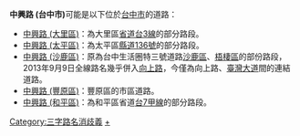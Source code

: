 '''中興路 (台中市)'''可能是以下位於[[台中市|台中市]]的道路：

*[[中興路_(大里區)|中興路 (大里區)]]：為大里區[[省道|省道]][[台3線|台3線]]的部分路段。
*[[中興路_(太平區)|中興路 (太平區)]]：為太平區[[縣道136號|縣道136號]]的部分路段。
*[[中興路_(沙鹿區)|中興路 (沙鹿區)]]：原為台中生活圈特三號道路[[沙鹿區|沙鹿區]]、[[梧棲區|梧棲區]]的部份路段，2013年9月9日全線路名幾乎併入[[向上路|向上路]]，今僅為向上路、[[臺灣大道|臺灣大道]]間的連結道路。
*[[中興路_(豐原區)|中興路 (豐原區)]]：豐原區的市區道路。
*[[中興路_(和平區)|中興路 (和平區)]]：為和平區省道[[台7線|台7甲線]]的部分路段。

[[Category:三字路名消歧義|Category:三字路名消歧義]]
[[Category:臺中市街道|+]]